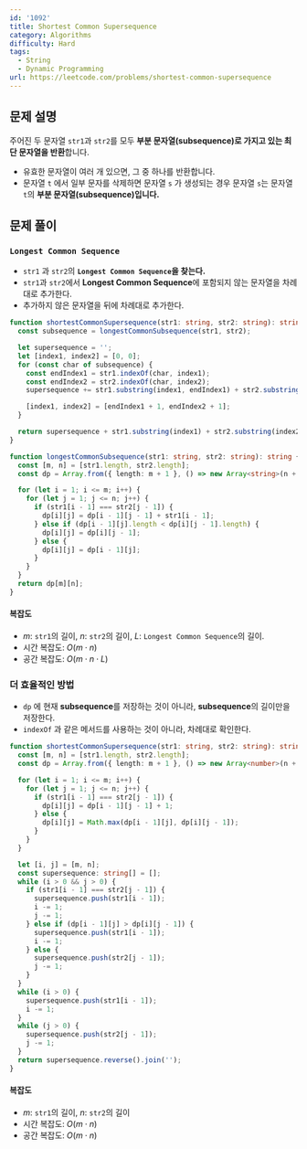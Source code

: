 ```yaml
---
id: '1092'
title: Shortest Common Supersequence
category: Algorithms
difficulty: Hard
tags:
  - String
  - Dynamic Programming
url: https://leetcode.com/problems/shortest-common-supersequence
---
```


## 문제 설명

주어진 두 문자열 `str1`과 `str2`를 모두 **부분 문자열(subsequence)로 가지고 있는 최단 문자열을 반환**합니다.

- 유효한 문자열이 여러 개 있으면, 그 중 하나를 반환합니다.
- 문자열 `t` 에서 일부 문자를 삭제하면 문자열 `s` 가 생성되는 경우 문자열 `s`는 문자열 `t`의 **부분 문자열(subsequence)입니다.**

## 문제 풀이

### `Longest Common Sequence`

- `str1` 과 `str2`의 **`Longest Common Sequence`을 찾는다.**
- `str1`과 `str2`에서 **Longest Common Sequence**에 포함되지 않는 문자열을 차례대로 추가한다.
- 추가하지 않은 문자열을 뒤에 차례대로 추가한다.

```typescript showLineNumbers
function shortestCommonSupersequence(str1: string, str2: string): string {
  const subsequence = longestCommonSubsequence(str1, str2);

  let supersequence = '';
  let [index1, index2] = [0, 0];
  for (const char of subsequence) {
    const endIndex1 = str1.indexOf(char, index1);
    const endIndex2 = str2.indexOf(char, index2);
    supersequence += str1.substring(index1, endIndex1) + str2.substring(index2, endIndex2) + char;

    [index1, index2] = [endIndex1 + 1, endIndex2 + 1];
  }

  return supersequence + str1.substring(index1) + str2.substring(index2);
}

function longestCommonSubsequence(str1: string, str2: string): string {
  const [m, n] = [str1.length, str2.length];
  const dp = Array.from({ length: m + 1 }, () => new Array<string>(n + 1).fill(''));

  for (let i = 1; i <= m; i++) {
    for (let j = 1; j <= n; j++) {
      if (str1[i - 1] === str2[j - 1]) {
        dp[i][j] = dp[i - 1][j - 1] + str1[i - 1];
      } else if (dp[i - 1][j].length < dp[i][j - 1].length) {
        dp[i][j] = dp[i][j - 1];
      } else {
        dp[i][j] = dp[i - 1][j];
      }
    }
  }
  return dp[m][n];
}
```

#### 복잡도

- $m$: `str1`의 길이, $n$: `str2`의 길이, $L$: `Longest Common Sequence`의 길이.
- 시간 복잡도: $O(m \cdot n)$
- 공간 복잡도: $O(m \cdot n \cdot L)$

### 더 효율적인 방법

- `dp` 에 현재 **subsequence**를 저장하는 것이 아니라, **subsequence**의 길이만을 저장한다.
- `indexOf` 과 같은 메서드를 사용하는 것이 아니라, 차례대로 확인한다.

```typescript showLineNumbers
function shortestCommonSupersequence(str1: string, str2: string): string {
  const [m, n] = [str1.length, str2.length];
  const dp = Array.from({ length: m + 1 }, () => new Array<number>(n + 1).fill(0));

  for (let i = 1; i <= m; i++) {
    for (let j = 1; j <= n; j++) {
      if (str1[i - 1] === str2[j - 1]) {
        dp[i][j] = dp[i - 1][j - 1] + 1;
      } else {
        dp[i][j] = Math.max(dp[i - 1][j], dp[i][j - 1]);
      }
    }
  }

  let [i, j] = [m, n];
  const supersequence: string[] = [];
  while (i > 0 && j > 0) {
    if (str1[i - 1] === str2[j - 1]) {
      supersequence.push(str1[i - 1]);
      i -= 1;
      j -= 1;
    } else if (dp[i - 1][j] > dp[i][j - 1]) {
      supersequence.push(str1[i - 1]);
      i -= 1;
    } else {
      supersequence.push(str2[j - 1]);
      j -= 1;
    }
  }
  while (i > 0) {
    supersequence.push(str1[i - 1]);
    i -= 1;
  }
  while (j > 0) {
    supersequence.push(str2[j - 1]);
    j -= 1;
  }
  return supersequence.reverse().join('');
}
```

#### 복잡도

- $m$: `str1`의 길이, $n$: `str2`의 길이
- 시간 복잡도: $O(m \cdot n)$
- 공간 복잡도: $O(m \cdot n)$
